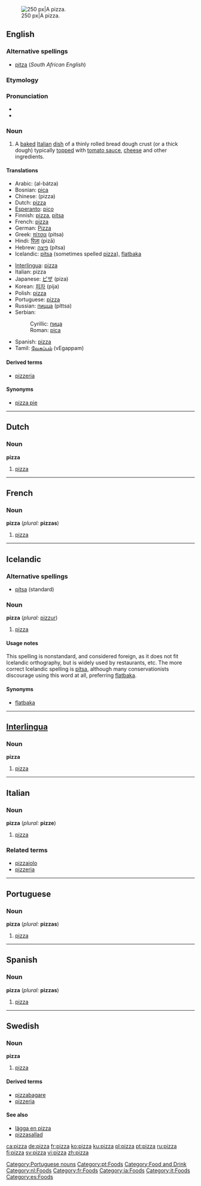 {{see|Pizza}}
[[Image:Supreme pizza.jpg|thumb|right|250 px|A pizza.]]
==English==

===Alternative spellings===
{{wikipedia}}
*[[pitza]] (''South African English'')

===Etymology===
{{It.}}

===Pronunciation===
* {{IPA|/piːtsə/}}
* {{audio|en-us-pizza.ogg|Audio (US)}}

===Noun===
{{en-noun|pl2=pizze}}

# A [[baked]] [[Italian]] [[dish]] of a thinly rolled bread dough crust (or a thick dough) typically [[top]]ped with [[tomato sauce]], [[cheese]] and other ingredients.

====Translations====
{{top}}
*Arabic: {{ARchar|[[البتزة|البَتْزَة]]}} (al-bátza) {{f}}
*Bosnian: [[pica]] {{f}}
*Chinese: (pizza)
*Dutch: [[#Dutch|pizza]] {{m}}
*[[Esperanto]]: [[pico]]
*Finnish: [[#Finnish|pizza]], [[pitsa]]
*French: [[#French|pizza]] {{f}}
*German: [[Pizza]] {{f}}
*Greek: [[πίτσα]] (pitsa) {{f}}
*Hindi: [[पिज़ा]] (pizā) {{m}}
*Hebrew: [[פיצה]] (pítsa)
*Icelandic: [[pítsa]] {{f}} (sometimes spelled [[#Icelandic|pizza]]), [[flatbaka]] {{f}}
{{mid}}
*[[Interlingua]]: [[#Interlingua|pizza]]
*Italian: pizza {{f}}
*Japanese: [[ピザ]] (piza)
*Korean: [[피자]] (pija)
*Polish: [[pizza]]
*Portuguese: [[#Portuguese|pizza]] {{f}}
*Russian: [[пицца]] (píttsa) {{f}}
*Serbian:
*:Cyrillic: [[пица]] {{f}}
*:Roman: [[pica]] {{f}}
*Spanish: [[#Spanish|pizza]] {{f}}
*Tamil: [[வேகப்பம்]] (vEgappam)
{{bottom}}

====Derived terms====
* [[pizzeria]]

====Synonyms====
* [[pizza pie]]

----

==Dutch==

===Noun===
'''pizza''' {{m}}

#[[#English|pizza]]

----

==French==

===Noun===
'''pizza''' {{f}} (''plural:'' '''pizzas''')

#[[#English|pizza]]

----

==Icelandic==

===Alternative spellings===
*[[pítsa]] (standard)

===Noun===
'''pizza''' {{f}} (''plural:'' [[pizzur]])

#[[#English|pizza]]

====Usage notes====
This spelling is nonstandard, and considered foreign, as it does not fit Icelandic orthography, but is widely used by restaurants, etc. The more correct Icelandic spelling is [[pítsa]], although many conservationists discourage using this word at all, preferring [[flatbaka]].

====Synonyms====
*[[flatbaka]]

----

==[[Interlingua]]==

===Noun===
'''pizza'''

#[[#English|pizza]]

----

==Italian==

===Noun===
'''pizza''' {{f}} (''plural:'' '''pizze''')

#[[#English|pizza]]

===Related terms===
*[[pizzaiolo]]
*[[pizzeria]]

----

==Portuguese==

===Noun===
'''pizza''' {{f}} (''plural:'' '''pizzas''')

# [[#English|pizza]]

[[Category:Portuguese nouns]]
[[Category:pt:Foods]]

----

==Spanish==

===Noun===
'''pizza''' {{f}} (''plural:'' '''pizzas''')

# [[#English|pizza]]

----

==Swedish==

===Noun===
{{sv-noun-reg-or|pizz}}
'''pizza''' {{c}} {{IPAchar|ˈpɪtˌsa}}

#[[#English|pizza]]

====Derived terms====
*[[pizzabagare]]
*[[pizzeria]]

====See also====
*[[lägga en pizza]]
*[[pizzasallad]]

[[Category:Food and Drink]]
[[Category:nl:Foods]]
[[Category:fr:Foods]]
[[Category:ia:Foods]]
[[Category:it:Foods]]
[[Category:es:Foods]]

[[ca:pizza]]
[[de:pizza]]
[[fr:pizza]]
[[ko:pizza]]
[[ku:pizza]]
[[pl:pizza]]
[[pt:pizza]]
[[ru:pizza]]
[[fi:pizza]]
[[sv:pizza]]
[[vi:pizza]]
[[zh:pizza]]